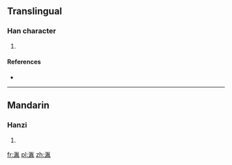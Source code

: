 ==Translingual==

===Han character===
{{Han char|rn=85|rad=水|as=09|sn=12|four=32110|canj=ELVU}}

# {{defn|Han|sort=水09}}

====References====
* {{Han ref|kx=0637.150|dkj=17845|hdz=31683.070|uh=6E5A|ud=28250|bh=DA57|bd=55895}}

----

==Mandarin==

===Hanzi===
{{cmn-hanzi|pin=[[yìn]] ([[yin4]])|wg=yin<sup>4</sup>}}

# {{defn|lang=cmn|sort=水09}}

[[fr:湚]]
[[pl:湚]]
[[zh:湚]]